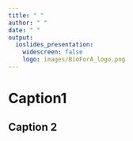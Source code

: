 ```yaml
---
title: " "
author: " "
date: " "
output:
  ioslides_presentation:
    widescreen: false
    logo: images/BioForA_logo.png
---
```


# Caption1

## Caption 2